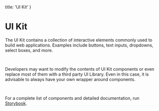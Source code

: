   title: 'UI Kit'
}

# UI Kit

The UI Kit contains a collection of interactive elements commonly used to build web applications. Examples include buttons, text inputs, dropdowns, select boxes, and more.

<br />

Developers may want to modify the contents of UI Kit components or even replace most of them with a third party UI Library. Even in this case, it is advisable to always have your own wrapper around components.

<br />

For a complete list of components and detailed documentation, run [Storybook](/docs/tooling/storybook).
